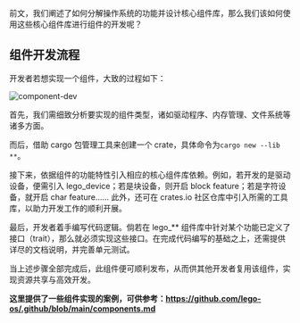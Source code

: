 前文，我们阐述了如何分解操作系统的功能并设计核心组件库，那么我们该如何使用这些核心组件库进行组件的开发呢？

## 组件开发流程

开发者若想实现一个组件，大致的过程如下：

![component-dev](/component-dev.png)

首先，我们需细致分析要实现的组件类型，诸如驱动程序、内存管理、文件系统等诸多方面。

而后，借助 cargo 包管理工具来创建一个 crate，具体命令为`cargo new --lib **`。

接下来，依据组件的功能特性引入相应的核心组件库依赖。例如，若开发的是驱动设备，便需引入 lego_device；若是块设备，则开启 block feature；若是字符设备，就开启 char feature…… 此外，还可在 crates.io 社区仓库中引入所需的工具库，以助力开发工作的顺利开展。

最后，开发者着手编写代码逻辑。倘若在 lego_** 组件库中针对某个功能已定义了接口（trait），那么就必须实现这些接口。在完成代码编写的基础之上，还需提供详尽的文档说明，并完善单元测试。

当上述步骤全部完成后，此组件便可顺利发布，从而供其他开发者复用该组件，实现资源共享与高效开发。



**这里提供了一些组件实现的案例，可供参考：https://github.com/lego-os/.github/blob/main/components.md**